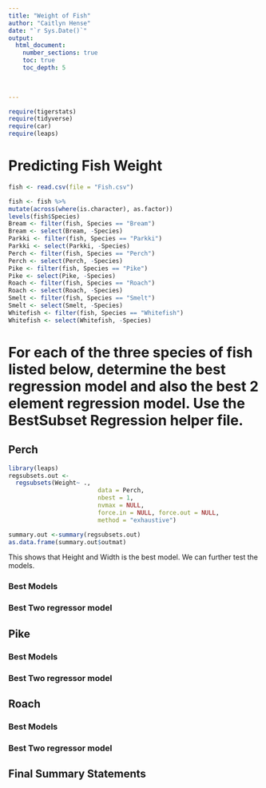 ```yaml
---
title: "Weight of Fish"
author: "Caitlyn Hense"
date: "`r Sys.Date()`"  
output: 
  html_document:
    number_sections: true
    toc: true
    toc_depth: 5

 
    
---
```



```r
require(tigerstats)
require(tidyverse)
require(car)
require(leaps)
```

# Predicting Fish Weight
```r
fish <- read.csv(file = "Fish.csv")
```

```r
 
fish <- fish %>%
mutate(across(where(is.character), as.factor))
levels(fish$Species)
Bream <- filter(fish, Species == "Bream")
Bream <- select(Bream, -Species) 
Parkki <- filter(fish, Species == "Parkki")
Parkki <- select(Parkki, -Species) 
Perch <- filter(fish, Species == "Perch")
Perch <- select(Perch, -Species) 
Pike <- filter(fish, Species == "Pike")
Pike <- select(Pike, -Species) 
Roach <- filter(fish, Species == "Roach")
Roach <- select(Roach, -Species) 
Smelt <- filter(fish, Species == "Smelt")
Smelt <- select(Smelt, -Species) 
Whitefish <- filter(fish, Species == "Whitefish")
Whitefish <- select(Whitefish, -Species) 
```

# For each of the three species of fish listed below, determine the best regression model and also the best 2 element regression model. Use the BestSubset Regression helper file.


## Perch

```r
library(leaps)
regsubsets.out <-
  regsubsets(Weight~ .,      
                         data = Perch,
                         nbest = 1,
                         nvmax = NULL,
                         force.in = NULL, force.out = NULL,
                         method = "exhaustive")

summary.out <-summary(regsubsets.out)
as.data.frame(summary.out$outmat)
```
This shows that Height and Width is the best model. We can further test the models.

### Best Models

### Best Two regressor model


## Pike

### Best Models

### Best Two regressor model

## Roach

### Best Models

### Best Two regressor model

## Final Summary Statements